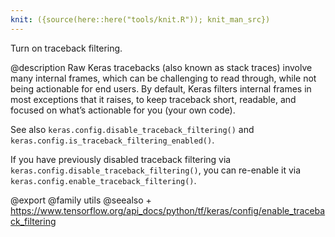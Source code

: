```yaml
---
knit: ({source(here::here("tools/knit.R")); knit_man_src})
---
```

Turn on traceback filtering.

@description
Raw Keras tracebacks (also known as stack traces)
involve many internal frames, which can be
challenging to read through, while not being actionable for end users.
By default, Keras filters internal frames in most exceptions that it
raises, to keep traceback short, readable, and focused on what's
actionable for you (your own code).

See also `keras.config.disable_traceback_filtering()` and
`keras.config.is_traceback_filtering_enabled()`.

If you have previously disabled traceback filtering via
`keras.config.disable_traceback_filtering()`, you can re-enable it via
`keras.config.enable_traceback_filtering()`.

@export
@family utils
@seealso
+ <https://www.tensorflow.org/api_docs/python/tf/keras/config/enable_traceback_filtering>
